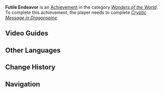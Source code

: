 {{Achievement Infobox
|title        = 
|id           = 81038
|order id     = 1039
|category     = Wonders of the World
|description  = Discover the remains of many ruin machines.
|requirements = Complete ''[[Cryptic Message in Dragonspine]].''
|primogems    = 5
|tracking     = 
|hidden       = 1
|topic        = 
|type         = Exploration
}}
'''Futile Endeavor''' is an [[Achievement]] in the category ''[[Wonders of the World]]''. To complete this achievement, the player needs to complete ''[[Cryptic Message in Dragonspine]].''
<!--
==Trivia==
-->
==Video Guides==
{{EVT
|video1   = mbRF0-4AQHI
|caption1 = "Futile Endeavor" Achievement Guide

|video2   = 8DwX62FkxKU
|caption2 = Futile Endeavor achievment with Secret message decryption
}}

==Other Languages==
{{Other Languages
|en      = Futile Endeavor
|zhs     = 无果的远征
|zhs_rm  = Wú Guǒ de Yuǎnzhēng
|zht     = 無果的遠征
|zht_rm  = Wú Guǒ de Yuǎnzhēng
|zh_tl   = 
|ja      = 実りのない遠征
|ja_rm   = Minori no Nai Ensei
|ja_tl   = 
|ko      = 결실 없는 원정
|ko_rm   = Gyeolsil Eomneun Wonjeong
|ko_tl   = Expedition Without Result
|es      = Expedición infructuosa
|es_tl   = Fruitless Expedition
|fr      = Futile expédition
|fr_tl   = Futile Expedition
|ru      = Бесполезные усилия
|ru_tl   = 
|th      = การสำรวจที่ไร้ผล
|th_rm   = 
|th_tl   = 
|vi      = Cuộc viễn chinh không có kết quả
|vi_tl   = An Expedition With No Results
|de      = Fruchtlose Expedition
|de_tl   = Fruitless Expedition
|id      = Ekspedisi yang Sia-sia
|id_tl   = Futile Expedition
|pt      = Jornada Fútil
|pt_tl   = 
}}

==Change History==
{{Change History|1.2}}
<!--
==References==
{{Reflist}}
-->
==Navigation==
{{Achievement Navbox|Wonders of the World|Exploration}}
